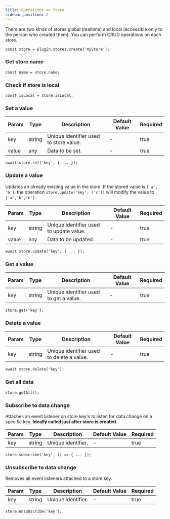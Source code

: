 ```yaml
---
title: Operations on Store
sidebar_position: 2
---
```


There are two kinds of stores global (realtime) and local (accessible only to
the person who created them). You can perform CRUD operations on each store.

```tsx
const store = plugin.stores.create('myStore');
```

### Get store name

```tsx
const name = store.name;
```

### Check if store is local

```tsx
const isLocal = store.isLocal;
```

### Set a value

| Param | Type   | Description                            | Default Value | Required |
| ----- | ------ | -------------------------------------- | ------------- | -------- |
| key   | string | Unique identifier used to store value. | -             | true     |
| value | any    | Data to be set.                        | -             | true     |

```tsx
await store.set('key', { ... });
```

### Update a value

Updates an already existing value in the store. If the stored value is
`['a', 'b']`, the operation `store.update('key', ['c'])` will modify the value
to `['a','b','c']`.

| Param | Type   | Description                             | Default Value | Required |
| ----- | ------ | --------------------------------------- | ------------- | -------- |
| key   | string | Unique identifier used to update value. | -             | true     |
| value | any    | Data to be updated.                     | -             | true     |

```tsx
await store.update('key', { ... });
```

### Get a value

| Param | Type   | Description                            | Default Value | Required |
| ----- | ------ | -------------------------------------- | ------------- | -------- |
| key   | string | Unique identifier used to get a value. | -             | true     |

```tsx
store.get('key');
```

### Delete a value

| Param | Type   | Description                               | Default Value | Required |
| ----- | ------ | ----------------------------------------- | ------------- | -------- |
| key   | string | Unique identifier used to delete a value. | -             | true     |

```tsx
await store.delete('key');
```

### Get all data

```tsx
store.getAll();
```

### Subscribe to data change

Attaches an event listener on store key's to listen for data change on a
specific key. **Ideally called just after store is created.**

| Param | Type   | Description        | Default Value | Required |
| ----- | ------ | ------------------ | ------------- | -------- |
| key   | string | Unique identifier. | -             | true     |

```tsx
store.subscribe('key', () => { ... });
```

### Unsubscribe to data change

Removes all event listeners attached to a store key.

| Param | Type   | Description        | Default Value | Required |
| ----- | ------ | ------------------ | ------------- | -------- |
| key   | string | Unique identifier. | -             | true     |

```tsx
store.unsubscribe('key');
```
